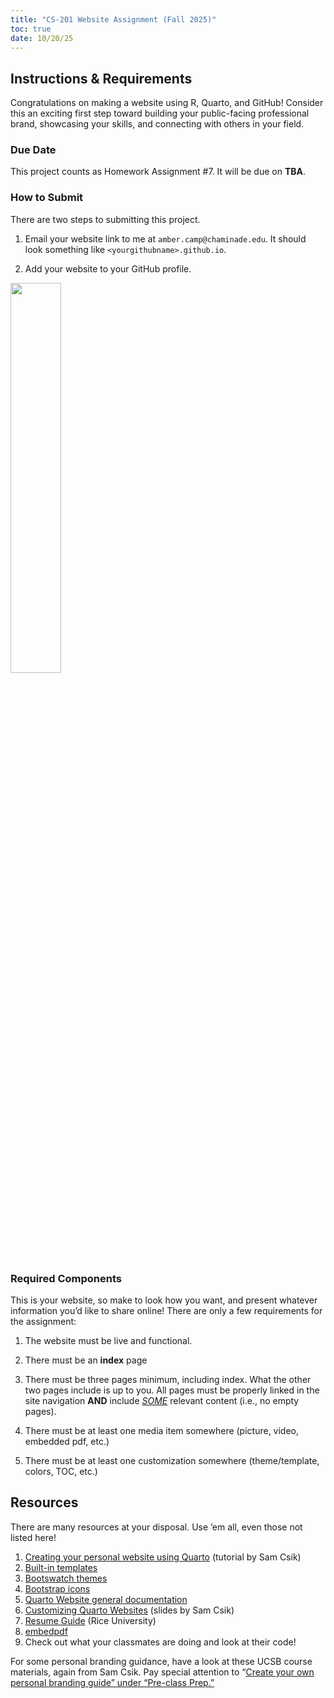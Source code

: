 ```yaml
---
title: "CS-201 Website Assignment (Fall 2025)"
toc: true
date: 10/20/25
---
```


## Instructions & Requirements

Congratulations on making a website using R, Quarto, and GitHub! Consider this an exciting first step toward building your public-facing professional brand, showcasing your skills, and connecting with others in your field.

### Due Date

This project counts as Homework Assignment #7. It will be due on **TBA**.

### How to Submit

There are two steps to submitting this project.

1.  Email your website link to me at `amber.camp@chaminade.edu`. It should look something like `<yourgithubname>.github.io`.

2.  Add your website to your GitHub profile.

![](media/update_profile.png){fig-align="left" width="40%"}

### Required Components

This is your website, so make to look how you want, and present whatever information you'd like to share online! There are only a few requirements for the assignment:

1.  The website must be live and functional.

2.  There must be an **index** page

3.  There must be three pages minimum, including index. What the other two pages include is up to you. All pages must be properly linked in the site navigation **AND** include [*SOME*]{.underline} relevant content (i.e., no empty pages).

4.  There must be at least one media item somewhere (picture, video, embedded pdf, etc.)

5.  There must be at least one customization somewhere (theme/template, colors, TOC, etc.)

## Resources

There are many resources at your disposal. Use 'em all, even those not listed here!

1.  [Creating your personal website using Quarto](https://ucsb-meds.github.io/creating-quarto-websites/){target="_blank"} (tutorial by Sam Csik)
2.  [Built-in templates](https://quarto.org/docs/websites/website-about.html#templates){target="_blank"}
3.  [Bootswatch themes](https://bootswatch.com){target="_blank"}
4.  [Bootstrap icons](https://icons.getbootstrap.com){target="_blank"}
5.  [Quarto Website general documentation](https://quarto.org/docs/websites/){target="_blank"}
6.  [Customizing Quarto Websites](https://ucsb-meds.github.io/customizing-quarto-websites/#/title-slide){target="_blank"} (slides by Sam Csik)
7.  [Resume Guide](https://ccd.rice.edu/sites/g/files/bxs3401/files/inline-files/FreshmanResumeGuide.pdf){target="_blank"} (Rice University)
8.  [embedpdf](https://github.com/jmgirard/embedpdf){target="_blank"}
9.  Check out what your classmates are doing and look at their code!

For some personal branding guidance, have a look at these UCSB course materials, again from Sam Csik. Pay special attention to "[Create your own personal branding guide" under "Pre-class Prep."](https://ucsb-meds.github.io/EDS-296-DS-portfolios/course-materials/week2-customizing-websites.html#pre-class-prep){target="\"_blank"}
